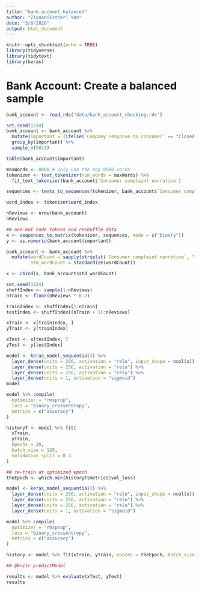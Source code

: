 ```yaml
---
title: "bank_account_balanced"
author: "Ziyuan(Esther) Yan"
date: "3/8/2020"
output: html_document
---
```


```r
knitr::opts_chunk$set(echo = TRUE)
library(tidyverse)
library(tidytext)
library(keras)
```

# Bank Account: Create a balanced sample

```r
bank_account <- read_rds("data/bank_account_checking.rds")
```

```r
set.seed(1234)
bank_account <- bank_account %>%
  mutate(important = (ifelse(`Company response to consumer` == "Closed with monetary relief", 1, 0))) %>%
  group_by(important) %>%
  sample_n(5811)

table(bank_account$important)
```

```r
maxWords <- 8000 # only use the top 8000 words
tokenizer <- text_tokenizer(num_words = maxWords) %>%
  fit_text_tokenizer(bank_account$`Consumer complaint narrative`)

sequences <- texts_to_sequences(tokenizer, bank_account$`Consumer complaint narrative`)

word_index <- tokenizer$word_index

nReviews <- nrow(bank_account)
nReviews
```

```r
## one-hot code tokens and reshuffle data
x <- sequences_to_matrix(tokenizer, sequences, mode = c("binary"))
y <- as.numeric(bank_account$important)
```

```r
bank_account <- bank_account %>%
  mutate(wordCount = sapply(strsplit(`Consumer complaint narrative`, " "), length),
         std_wordCount = standardize(wordCount))
```

```r
x <- cbind(x, bank_account$std_wordCount)
```

```r
set.seed(1234)
shuffIndex <- sample(1:nReviews)
nTrain <- floor(nReviews * 0.7)

trainIndex <- shuffIndex[1:nTrain]
testIndex <- shuffIndex[(nTrain + 1):nReviews]

xTrain <- x[trainIndex, ]
yTrain <- y[trainIndex]

xTest <- x[testIndex, ]
yTest <- y[testIndex]
```

```r
model <- keras_model_sequential() %>%
  layer_dense(units = 256, activation = "relu", input_shape = ncol(x)) %>%
  layer_dense(units = 256, activation = "relu") %>%
  layer_dense(units = 256, activation = "relu") %>%
  layer_dense(units = 1, activation = "sigmoid")
model
```

```r
model %>% compile(
  optimizer = "rmsprop",
  loss = "binary_crossentropy",
  metrics = c("accuracy")
)
```

```r
historyT <- model %>% fit(
  xTrain,
  yTrain,
  epochs = 20,
  batch_size = 128,
  validation_split = 0.3
)
```

```r
## re-train at optimized epoch
theEpoch <- which.min(historyT$metrics$val_loss)

model <- keras_model_sequential() %>%
  layer_dense(units = 256, activation = "relu", input_shape = ncol(x)) %>%
  layer_dense(units = 256, activation = "relu") %>%
  layer_dense(units = 256, activation = "relu") %>%
  layer_dense(units = 1, activation = "sigmoid")

model %>% compile(
  optimizer = "rmsprop",
  loss = "binary_crossentropy",
  metrics = c("accuracy")
)

history <- model %>% fit(xTrain, yTrain, epochs = theEpoch, batch_size = 128)

## @knitr predictModel

results <- model %>% evaluate(xTest, yTest)
results
```















